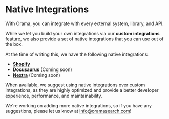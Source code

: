 # Native Integrations

With Orama, you can integrate with every external system, library, and API.

While we let you build your own integrations via our **custom integrations** feature, we also provide a set of native integrations that you can use out of the box.

At the time of writing this, we have the following native integrations:

- [**Shopify**](/cloud/data-sources/native-integrations/shopify)
- [**Docusaurus**](/cloud/data-sources/native-integrations/docusaurus) (Coming soon)
- [**Nextra**](/cloud/data-sources/native-integrations/nextra) (Coming soon)

When available, we suggest using native integrations over custom integrations, as they are highly optimized and provide a better developer experience, performance, and maintainability.

We're working on adding more native integrations, so if you have any suggestions, please let us know at [info@oramasearch.com](mailto:info@oramasearch.com)!